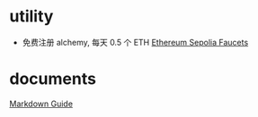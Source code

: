 # utility

- 免费注册 alchemy, 每天 0.5 个 ETH [Ethereum Sepolia Faucets](https://www.alchemy.com/faucets/ethereum-sepolia)

# documents

[Markdown Guide](https://www.markdownguide.org/)
